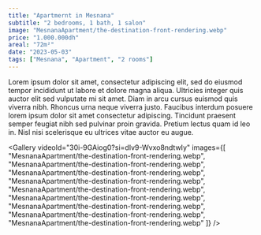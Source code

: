 ```yaml
---
title: "Apartmernt in Mesnana"
subtitle: "2 bedrooms, 1 bath, 1 salon"
image: "MesnanaApartment/the-destination-front-rendering.webp"
price: "1.000.000dh"
areal: "72m²"
date: "2023-05-03"
tags: ["Mesnana", "Apartment", "2 rooms"]
---
```


Lorem ipsum dolor sit amet, consectetur adipiscing elit, sed do eiusmod tempor incididunt ut labore et dolore magna aliqua. Ultricies integer quis auctor elit sed vulputate mi sit amet. Diam in arcu cursus euismod quis viverra nibh. Rhoncus urna neque viverra justo. Faucibus interdum posuere lorem ipsum dolor sit amet consectetur adipiscing. Tincidunt praesent semper feugiat nibh sed pulvinar proin gravida. Pretium lectus quam id leo in. Nisl nisi scelerisque eu ultrices vitae auctor eu augue.

<Gallery 
  videoId="30i-9GAiog0?si=dIv9-Wvxo8ndtwIy" 
  images={[
    "MesnanaApartment/the-destination-front-rendering.webp",
    "MesnanaApartment/the-destination-front-rendering.webp",
    "MesnanaApartment/the-destination-front-rendering.webp",
    "MesnanaApartment/the-destination-front-rendering.webp",
    "MesnanaApartment/the-destination-front-rendering.webp",
    "MesnanaApartment/the-destination-front-rendering.webp",
    "MesnanaApartment/the-destination-front-rendering.webp",
    "MesnanaApartment/the-destination-front-rendering.webp",
    "MesnanaApartment/the-destination-front-rendering.webp"
  ]} 
/>

